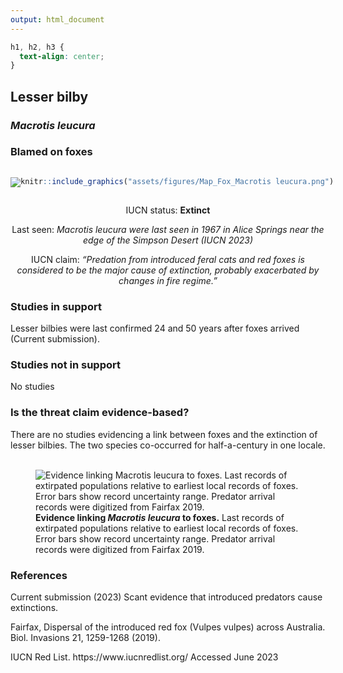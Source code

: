 ```yaml
---
output: html_document
---
```

```css
h1, h2, h3 {
  text-align: center;
}
```

## **Lesser bilby**
### *Macrotis leucura*
### Blamed on foxes

:::: {style="display: flex;"}

::: {}

[![](assets/photos/Macrotis leucura.png)](https://www.inaturalist.org/photos/136748?size=original)

:::

::: {}

:::

::: {}
  ```r
  knitr::include_graphics("assets/figures/Map_Fox_Macrotis leucura.png")
  ```
:::

::::

<center>
IUCN status: **Extinct**

Last seen: *Macrotis leucura were last seen in 1967 in Alice Springs near the edge of the Simpson Desert (IUCN 2023)*

IUCN claim: *"Predation from introduced feral cats and red foxes is considered to be the major cause of extinction, probably exacerbated by changes in fire regime."*

</center>


### Studies in support

Lesser bilbies were last confirmed 24 and 50 years after foxes arrived (Current submission).

### Studies not in support

No studies

### Is the threat claim evidence-based?

There are no studies evidencing a link between foxes and the extinction of lesser bilbies. The two species co-occurred for half-a-century in one locale.
<br>
<br>

![**Evidence linking *Macrotis leucura* to foxes.** Last records of extirpated populations relative to earliest local records of foxes. Error bars show record uncertainty range. Predator arrival records were digitized from Fairfax 2019.](assets/figures/Main_Evidence_Fox_Macrotis leucura.png)

### References

Current submission (2023) Scant evidence that introduced predators cause extinctions.

Fairfax, Dispersal of the introduced red fox (Vulpes vulpes) across Australia. Biol. Invasions 21, 1259-1268 (2019).

IUCN Red List. https://www.iucnredlist.org/ Accessed June 2023

